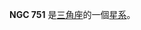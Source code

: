 {{NGCInfoBox|NGCID=NGC 751|發現者=威廉·帕森思|發現日期=1850年10月11日|其他編號=UGC 1431,MCG 5-5-35,ZWG 503.62|曆元=J2000.0|赤經=1時57分33.1秒
|赤緯=33°12'9"|星座=三角座|星體=星系|星等=12.2|表面亮度=12.7|藍等=13.2}}

'''NGC 751''' 是[[三角座|三角座]]的一個[[星系|星系]]。

{{NGCReference|751}}
{{Catalogs|NGC=751}}